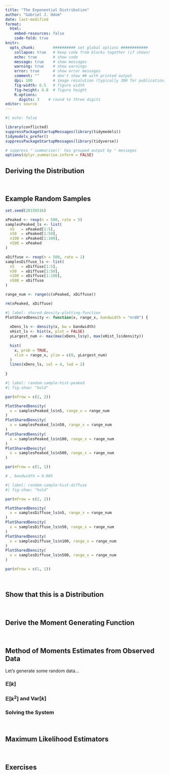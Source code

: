 ```yaml
---
title: "The Exponential Distribution"
author: "Gabriel J. Odom"
date: last-modified
format:
  html:
    embed-resources: false
    code-fold: true
knitr:
  opts_chunk:        ########## set global options ############
    collapse: true   # keep code from blocks together (if shown)
    echo: true       # show code
    message: true    # show messages
    warning: true    # show warnings
    error: true      # show error messages
    comment: ""      # don't show ## with printed output
    dpi: 100         # image resolution (typically 300 for publication)
    fig-width: 6.5   # figure width
    fig-height: 4.0  # figure height
    R.options:    
      digits: 3    # round to three digits
editor: source
---
```


```r
#| echo: false

library(conflicted)
suppressPackageStartupMessages(library(tidymodels))
tidymodels_prefer()
suppressPackageStartupMessages(library(tidyverse))

# suppress "`summarise()` has grouped output by " messages
options(dplyr.summarise.inform = FALSE)
```



## Deriving the Distribution


</br>



## Example Random Samples

```r
set.seed(20150516)

xPeaked <- rexp(n = 500, rate = 5)
samplesPeaked_ls <- list(
  n5   = xPeaked[1:5],
  n50  = xPeaked[1:50],
  n100 = xPeaked[1:100],
  n500 = xPeaked
)

xDiffuse <- rexp(n = 500, rate = 1)
samplesDiffuse_ls <- list(
  n5   = xDiffuse[1:5],
  n50  = xDiffuse[1:50],
  n100 = xDiffuse[1:100],
  n500 = xDiffuse
)

range_num <- range(c(xPeaked, xDiffuse))

rm(xPeaked, xDiffuse)
```

```r
#| label: shared-density-plotting-function
PlotSharedDensity <- function(x, range_x, bandwidth = "nrd0") {
  
  xDens_ls <- density(x, bw = bandwidth)
  xHist_ls <- hist(x, plot = FALSE)
  yLargest_num <- max(max(xDens_ls$y), max(xHist_ls$density))
  
  hist(
    x, prob = TRUE,
    xlim = range_x, ylim = c(0, yLargest_num)
  )
  lines(xDens_ls, col = 4, lwd = 2)
  
}
```


```r
#| label: random-sample-hist-peaked
#| fig-show: "hold"

par(mfrow = c(2, 2))

PlotSharedDensity(
  x = samplesPeaked_ls$n5, range_x = range_num
)
PlotSharedDensity(
  x = samplesPeaked_ls$n50, range_x = range_num
)
PlotSharedDensity(
  x = samplesPeaked_ls$n100, range_x = range_num
)
PlotSharedDensity(
  x = samplesPeaked_ls$n500, range_x = range_num
)

par(mfrow = c(1, 1))

# , bandwidth = 0.005
```

```r
#| label: random-sample-hist-diffuse
#| fig-show: "hold"

par(mfrow = c(2, 2))

PlotSharedDensity(
  x = samplesDiffuse_ls$n5, range_x = range_num
)
PlotSharedDensity(
  x = samplesDiffuse_ls$n50, range_x = range_num
)
PlotSharedDensity(
  x = samplesDiffuse_ls$n100, range_x = range_num
)
PlotSharedDensity(
  x = samplesDiffuse_ls$n500, range_x = range_num
)

par(mfrow = c(1, 1))
```


</br>



## Show that this is a Distribution


</br>



## Derive the Moment Generating Function


</br>



## Method of Moments Estimates from Observed Data
Let's generate some random data...


### $\mathbb{E}[k]$


### $\mathbb{E}[k^2]$ and $\text{Var}[k]$


### Solving the System


</br>



## Maximum Likelihood Estimators


</br>



## Exercises


